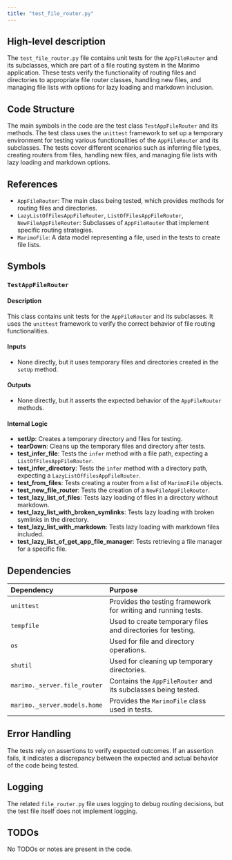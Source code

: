 ```yaml
---
title: "test_file_router.py"
---
```


## High-level description

The `test_file_router.py` file contains unit tests for the `AppFileRouter` and its subclasses, which are part of a file routing system in the Marimo application. These tests verify the functionality of routing files and directories to appropriate file router classes, handling new files, and managing file lists with options for lazy loading and markdown inclusion.

## Code Structure

The main symbols in the code are the test class `TestAppFileRouter` and its methods. The test class uses the `unittest` framework to set up a temporary environment for testing various functionalities of the `AppFileRouter` and its subclasses. The tests cover different scenarios such as inferring file types, creating routers from files, handling new files, and managing file lists with lazy loading and markdown options.

## References

- `AppFileRouter`: The main class being tested, which provides methods for routing files and directories.
- `LazyListOfFilesAppFileRouter`, `ListOfFilesAppFileRouter`, `NewFileAppFileRouter`: Subclasses of `AppFileRouter` that implement specific routing strategies.
- `MarimoFile`: A data model representing a file, used in the tests to create file lists.

## Symbols

### `TestAppFileRouter`
#### Description
This class contains unit tests for the `AppFileRouter` and its subclasses. It uses the `unittest` framework to verify the correct behavior of file routing functionalities.

#### Inputs
- None directly, but it uses temporary files and directories created in the `setUp` method.

#### Outputs
- None directly, but it asserts the expected behavior of the `AppFileRouter` methods.

#### Internal Logic
- **setUp**: Creates a temporary directory and files for testing.
- **tearDown**: Cleans up the temporary files and directory after tests.
- **test_infer_file**: Tests the `infer` method with a file path, expecting a `ListOfFilesAppFileRouter`.
- **test_infer_directory**: Tests the `infer` method with a directory path, expecting a `LazyListOfFilesAppFileRouter`.
- **test_from_files**: Tests creating a router from a list of `MarimoFile` objects.
- **test_new_file_router**: Tests the creation of a `NewFileAppFileRouter`.
- **test_lazy_list_of_files**: Tests lazy loading of files in a directory without markdown.
- **test_lazy_list_with_broken_symlinks**: Tests lazy loading with broken symlinks in the directory.
- **test_lazy_list_with_markdown**: Tests lazy loading with markdown files included.
- **test_lazy_list_of_get_app_file_manager**: Tests retrieving a file manager for a specific file.

## Dependencies

| Dependency | Purpose |
|:-----------|:--------|
| `unittest` | Provides the testing framework for writing and running tests. |
| `tempfile` | Used to create temporary files and directories for testing. |
| `os` | Used for file and directory operations. |
| `shutil` | Used for cleaning up temporary directories. |
| `marimo._server.file_router` | Contains the `AppFileRouter` and its subclasses being tested. |
| `marimo._server.models.home` | Provides the `MarimoFile` class used in tests. |

## Error Handling

The tests rely on assertions to verify expected outcomes. If an assertion fails, it indicates a discrepancy between the expected and actual behavior of the code being tested.

## Logging

The related `file_router.py` file uses logging to debug routing decisions, but the test file itself does not implement logging.

## TODOs

No TODOs or notes are present in the code.